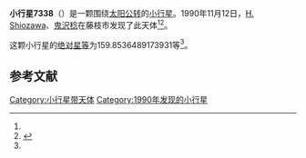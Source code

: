 {{Infobox planet
| bgcolour = #FFFFC0
| name = 7338
| symbol = 
| image = 
| caption = 
| discovery = yes
| discovery_ref = 
| discoverer = [[H._Shiozawa|H. Shiozawa]]、[[鬼沢稔|鬼沢稔]]
| discovery_site = [[藤枝市|藤枝市]] 
| discovered = 1990年11月12日
| designations = yes
| mp_name = 
| named_after = 
| alt_names = 1990 VJ3/ 1979 SN12 / 1994 NJ2
| mp_category = [[主带小行星|主带小行星]]
| orbit_ref = <ref name="a">[http://ssd.jpl.nasa.gov/sbdb.cgi?sstr=7338 7338] {{Wayback|url=http://ssd.jpl.nasa.gov/sbdb.cgi?sstr=7338 |date=20210719163445 }}，小行星數據庫瀏覽器（JPL Small-Body Database Browser）－[[美国国家航空航天局|美国国家航空航天局]]喷气推进实验室</ref>
| epoch = 2456400.5 (2013年4月18日更新)
| aphelion = {{convert|3.241525258266328|AU|km|3|abbr=on|lk=out}}
| perihelion = {{convert|2.771931515187405|AU|km|3|abbr=on}}
| semimajor = {{convert|3.006728386726866|AU|km|3|abbr=on}}
| eccentricity = 0.078090483
| period = 1904.319101 [[日|日]]<br />5.21[[儒略年|儒略年]]
| avg_speed = 
| inclination = 8.744765458946111
| asc_node = 264.4126113538136
| mean_anomaly = 
| arg_peri = 159.8536489173931
| satellites = 
| physical_characteristics = yes
| dimensions = 
| mass = 
| density = 
| surface_grav = 
| escape_velocity = 
| sidereal_day = 
| axial_tilt = 
| pole_ecliptic_lat = 
| pole_ecliptic_lon = 
| albedo = 
| temperatures= 
| temp_name1 = 
| mean_temp_1 = 
| max_temp_1 = 
| temp_name2 = 
| max_temp_2 = 
| spectral_type = 
| abs_magnitude = 159.8536489173931
}}

'''小行星7338'''（{{lang-en|7338}}）是一颗围绕[[太阳|太阳]][[公转|公转]]的[[小行星|小行星]]。1990年11月12日，[[H._Shiozawa|H. Shiozawa]]、[[鬼沢稔|鬼沢稔]]在藤枝市发现了此天体<ref name="a" /><ref>{{cite news|title=小行星列表|url=http://cfa-www.harvard.edu/iau/lists/NumberedMPs.txt|accessdate=2013-07-08|newspaper=哈佛大学|archive-date=2008-05-17|archive-url=https://web.archive.org/web/20080517010638/http://cfa-www.harvard.edu/iau/lists/NumberedMPs.txt|dead-url=no}}</ref>。

这颗小行星的[[绝对星等|绝对星等]]为159.8536489173931等<ref name="a" />。

==参考文献==
{{reflist}}
{{Minor Planet Number|[[小行星7337|小行星7337]]|[[小行星7339|小行星7339]]}}

{{小天体}}

[[Category:小行星带天体|Category:小行星带天体]]
[[Category:1990年发现的小行星|Category:1990年发现的小行星]]

{{asteroid-stub}}